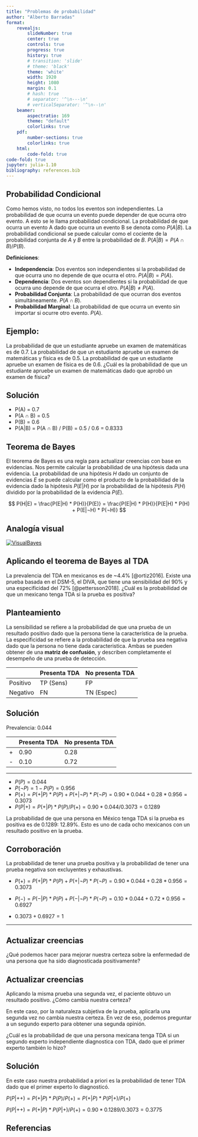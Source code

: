 ```yaml
---
title: "Problemas de probabilidad"
author: "Alberto Barradas"
format: 
    revealjs:
        slideNumber: true
        center: true
        controls: true
        progress: true
        history: true
        # transition: 'slide'
        # theme: 'black'
        theme: 'white'
        width: 1920
        height: 1080
        margin: 0.1
        # hash: true
        # separator: '^\n---\n'
        # verticalSeparator: '^\n--\n'
    beamer: 
        aspectratio: 169
        theme: "default"
        colorlinks: true
    pdf:
        number-sections: true
        colorlinks: true
    html:
        code-fold: true
code-fold: true
jupyter: julia-1.10
bibliography: references.bib
---
```


## Probabilidad Condicional

Como hemos visto, no todos los eventos son independientes. La probabilidad de que ocurra un evento puede depender de que ocurra otro evento. A esto se le llama probabilidad condicional. La probabilidad de que ocurra un evento A dado que ocurra un evento B se denota como $P(A|B)$. La probabilidad condicional se puede calcular como el cociente de la probabilidad conjunta de $A$ y $B$ entre la probabilidad de $B$. $P(A|B) = P(A ∩ B) / P(B)$.

__Definiciones__:

- **Independencia**: Dos eventos son independientes si la probabilidad de que ocurra uno no depende de que ocurra el otro. $P(A|B) = P(A)$.
- **Dependencia**: Dos eventos son dependientes si la probabilidad de que ocurra uno depende de que ocurra el otro. $P(A|B) ≠ P(A)$.
- **Probabilidad Conjunta**: La probabilidad de que ocurran dos eventos simultáneamente. $P(A ∩ B)$.
- **Probabilidad Marginal**: La probabilidad de que ocurra un evento sin importar si ocurre otro evento. $P(A)$.

## **Ejemplo**:

La probabilidad de que un estudiante apruebe un examen de matemáticas es de 0.7. La probabilidad de que un estudiante apruebe un examen de matemáticas y física es de 0.5. La probabilidad de que un estudiante apruebe un examen de física es de 0.6. ¿Cuál es la probabilidad de que un estudiante apruebe un examen de matemáticas dado que aprobó un examen de física?

::: {.callout-tip collapse="true"}

## __Solución__

- P(A) = 0.7
- P(A ∩ B) = 0.5
- P(B) = 0.6
- P(A|B) = P(A ∩ B) / P(B) = 0.5 / 0.6 = 0.8333

:::

## Teorema de Bayes

El teorema de Bayes es una regla para actualizar creencias con base en evidencias. Nos permite calcular la probabilidad de una hipótesis dada una evidencia. La probabilidad de una hipótesis $H$ dado un conjunto de evidencias $E$ se puede calcular como el producto de la probabilidad de la evidencia dado la hipótesis $P(E|H)$ por la probabilidad de la hipótesis $P(H)$ dividido por la probabilidad de la evidencia $P(E)$.

$$
P(H|E) = \frac{P(E|H) * P(H)}{P(E)} = \frac{P(E|H) * P(H)}{P(E|H) * P(H) + P(E|¬H) * P(¬H)}
$$

## Analogía visual {.scrollable}

::: {#fig-bayes layout-ncol="2"}

[![VisualBayes](https://upload.wikimedia.org/wikipedia/commons/c/c9/Bayes_theorem_visual_proof.svg)](https://upload.wikimedia.org/wikipedia/commons/c/c9/Bayes_theorem_visual_proof.svg)

:::

## Aplicando el teorema de Bayes al TDA

La prevalencia del TDA en mexicanos es de ~4.4% [@ortiz2016]. Existe una prueba basada en el DSM-5, el DIVA, que tiene una sensibilidad del 90% y una especificidad del 72% [@pettersson2018]. ¿Cuál es la probabilidad de que un mexicano tenga TDA si la prueba es positiva?

## Planteamiento 

La sensibilidad se refiere a la probabilidad de que una prueba de un resultado positivo dado que la persona tiene la característica de la prueba. La especificidad se refiere a la probabilidad de que la prueba sea negativa dado que la persona no tiene dada caracteristica.
Ambas se pueden obtener de una **matriz de confusión**, y describen completamente el desempeño de una prueba de detección.

|          | Presenta TDA | No presenta TDA   |
| -------- | ------------ | ----------------- |
| Positivo | TP (Sens)    | FP                |
| Negativo | FN           | TN (Espec)        |

## Solución

Prevalencia: 0.044

|     | Presenta TDA | No presenta TDA |
| --- | ------------ | --------------- |
| +   | 0.90         | 0.28            |
| -   | 0.10         | 0.72            |

---

::: {.callout-tip collapse="true"}

 - $P(P) = 0.044$
 - $P(¬P) = 1 - P(P) = 0.956$
 - $P(+) = P(+|P) * P(P) + P(+|¬P) * P(¬P) = 0.90 * 0.044 + 0.28 * 0.956 = 0.3073$
 - $P(P|+) = P(+|P) * P(P) / P(+) = 0.90 * 0.044 / 0.3073 = 0.1289$

:::

La probabilidad de que una persona en México tenga TDA si la prueba es positiva es de 0.1289: 12.89%. Esto es uno de cada ocho mexicanos con un resultado positivo en la prueba.

## Corroboración

La probabilidad de tener una prueba positiva y la probabilidad de tener una prueba negativa son excluyentes y exhaustivas.

 - $P(+) = P(+|P) * P(P) + P(+|¬P) * P(¬P) = 0.90 * 0.044 + 0.28 * 0.956 = 0.3073$

 - $P(-) = P(-|P) * P(P) + P(-|¬P) * P(¬P) = 0.10 * 0.044 + 0.72 * 0.956 = 0.6927$

 - $0.3073 + 0.6927 = 1$

---

## Actualizar creencias

¿Qué podemos hacer para mejorar nuestra certeza sobre la enfermedad de una persona que ha sido diagnosticada positivamente?

## Actualizar creencias

Aplicando la misma prueba una segunda vez, el paciente obtuvo un resultado positivo. ¿Cómo cambia nuestra certeza?

En este caso, por la naturaleza subjetiva de la prueba, aplicarla una segunda vez no cambia nuestra certeza. En vez de eso, podemos preguntar a un segundo experto para obtener una segunda opinión.

¿Cuál es la probabilidad de que una persona mexicana tenga TDA si un segundo experto independiente diagnostica con TDA, dado que el primer experto también lo hizo?

## Solución

En este caso nuestra probabilidad a priori es la probabilidad de tener TDA dado que el primer experto lo diagnosticó.

::: {.callout-tip collapse="true"}

$P(P|++) = P(+|P) * P(P) / P(+) = P(+|P) * P(P|+) / P(+)$

$P(P|++) = P(+|P) * P(P|+) / P(+) = 0.90 * 0.1289 / 0.3073 = 0.3775$

:::

## Referencias